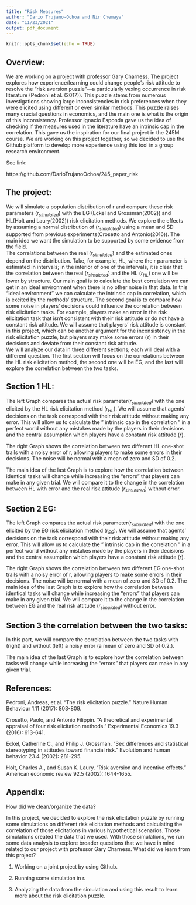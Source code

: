 ```yaml
---
title: "Risk Measures"
author: "Dario Trujano-Ochoa and Nir Chemaya"
date: "11/23/2021"
output: pdf_document
---
```


```r
knitr::opts_chunk$set(echo = TRUE)
```
## Overview:
We are working on a project with professor Gary Charness. The project explores how experience/learning could change people's risk attitude to resolve the "risk aversion puzzle"—a particularly vexing occurrence in risk literature (Pedroni et al. (2017)). This puzzle stems from numerous investigations showing large inconsistencies in risk preferences when they were elicited using different or even similar methods. This puzzle raises many crucial questions in economics, and the main one is what is the origin of this inconsistency.  Professor Ignacio Esponda  gave us the idea of checking if the measures used in the literature have an intrinsic cap in the correlation. This gave us the inspiration for our final project in the 245M course. We are working on this project together, so we decided to use the Github platform to develop more experience using this tool in a group research environment.

See link:

https://github.com/DarioTrujanoOchoa/245_paper_risk


## The project:
 We will simulate a population distribution of r and compare these risk parameters $(r_{simulated})$ with the EG (Eckel and Grossman(2002)) and HL(Holt and Laury(2002)) risk elicitation methods. We explore the effects by assuming a normal distribution of $(r_{simulated})$ using a mean and SD supported from previous experiments(Crosetto and Antonio(2016)). The main idea we want the simulation to be supported by some evidence from the field.  
The correlations between the real $(r_{simulated})$ and the estimated ones depend on the distribution. Take, for example, HL, where the r parameter is estimated in intervals; in the interior of one of the intervals, it is clear that the correlation between the real $(r_{simulated})$ and the HL $(r_{HL})$ one will be lower by structure. Our main goal is to calculate the best correlation we can get in an ideal environment when there is no other noise in that data. In this "ideal environment" we can calculate the intrinsic cap in correlation, which is excited by the methods' structure. The second goal is to compare how some noise in players' decisions could influence the correlation between risk elicitation tasks. For example, players make an error in the risk elicitation task that isn't consistent with their risk attitude or do not have a constant risk attitude. We will assume that players' risk attitude is constant in this project, which can be another argument for the inconsistency in the risk elicitation puzzle, but players may make some errors $(\epsilon)$ in their decisions and deviate from their constant risk attitude.  
We will analyze our data in three different sections; each will deal with a different question. The first section will focus on the correlations between the HL risk elicitation method, the second one will be EG, and the last will explore the correlation between the two tasks.
\newpage


##  Section 1 HL:
The left Graph compares the actual risk parameter$(r_{simulated})$ with the one elicited by the HL risk elicitation method $(r_{HL})$. We will assume that agents' decisions on the task correspond with their risk attitude without making any error. This will allow us to calculate the " intrinsic cap in the correlation " in a perfect world without any mistakes made by the players in their decisions and the central assumption which players have a constant risk attitude $(r)$. 

The right Graph shows the correlation between two different HL one-shot trails with a noisy error of r, allowing players to make some errors in their decisions. The noise will be normal with a mean of zero and SD of 0.2.
\begin{center} 
\includegraphics[width=5in]{../results/corr_HL.pdf} 
\end{center}

The main idea of the last Graph is to explore how the correlation between identical tasks will change while increasing the "errors" that players can make in any given trial. We will compare it to the change in the correlation between HL with error and the real risk attitude  $(r_{simulated})$  without error.

\begin{center} 
\includegraphics[width=4in]{../results/corr_sd_epsilon_HL.pdf} 
\end{center}
\newpage
## Section 2 EG:
The left Graph compares the actual risk parameter$(r_{simulated})$ with the one elicited by the EG risk elicitation method $(r_{EG})$. We will assume that agents' decisions on the task correspond with their risk attitude without making any error. This will allow us to calculate the " intrinsic cap in the correlation " in a perfect world without any mistakes made by the players in their decisions and the central assumption which players have a constant risk attitude $(r)$. 

The right Graph shows the correlation between two different EG one-shot trails with a noisy error of r, allowing players to make some errors in their decisions. The noise will be normal with a mean of zero and SD of 0.2.
\begin{center} 
\includegraphics[width=5in]{../results/corr_EG.pdf} 
\end{center}

The main idea of the last Graph is to explore how the correlation between identical tasks will change while increasing the "errors" that players can make in any given trial. We will compare it to the change in the correlation between EG and the real risk attitude  $(r_{simulated})$  without error.
\begin{center} 
\includegraphics[width=4in]{../results/corr_sd_epsilon_EG.pdf} 
\end{center}
\newpage
## Section 3 the correlation between the two tasks:
In this part, we will compare the correlation between the two tasks with (right) and without (left)  a noisy error (a mean of zero and SD of 0.2.).

\begin{center} 
\includegraphics[width=5in]{../results/corr_EG_HL.pdf} 
\end{center}

The main idea of the last Graph is to explore how the correlation between tasks will change while increasing the "errors" that players can make in any given trial.

\begin{center} 
\includegraphics[width=4in]{../results/corr_sd_epsilon_EG_HL.pdf} 
\end{center}
\newpage
## References:
Pedroni, Andreas, et al. "The risk elicitation puzzle." Nature Human Behaviour 1.11 (2017): 803-809.

Crosetto, Paolo, and Antonio Filippin. "A theoretical and experimental appraisal of four risk elicitation methods." Experimental Economics 19.3 (2016): 613-641.

Eckel, Catherine C., and Philip J. Grossman. "Sex differences and statistical stereotyping in attitudes toward financial risk." Evolution and human behavior 23.4 (2002): 281-295.

Holt, Charles A., and Susan K. Laury. "Risk aversion and incentive effects." American economic review 92.5 (2002): 1644-1655.

## Appendix:
How did we clean/organize the data?

In this project, we decided to explore the risk elicitation puzzle by running some simulations on different risk elicitation methods and calculating the correlation of those elicitations in various hypothetical scenarios. Those simulations created the data that we used. With those simulations, we run some data analysis to explore broader questions that we have in mind related to our project with professor Gary Charness. 
What did we learn from this project?

1.	Working on a joint project by using Github.

2.	 Running some simulation in r.

3.	Analyzing the data from the simulation and using this result to learn more about the risk elicitation puzzle.

```r

```





